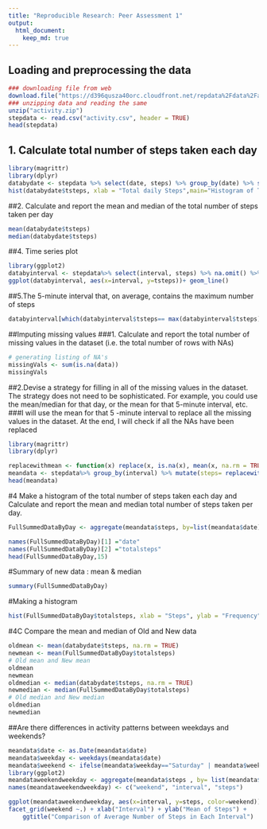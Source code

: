 ```yaml
---
title: "Reproducible Research: Peer Assessment 1"
output: 
  html_document:
    keep_md: true
---
```



## Loading and preprocessing the data

```r
### downloading file from web
download.file("https://d396qusza40orc.cloudfront.net/repdata%2Fdata%2Factivity.zip", destfile = "activity.zip", mode="wb")
### unzipping data and reading the same 
unzip("activity.zip")
stepdata <- read.csv("activity.csv", header = TRUE)
head(stepdata)
```



## 1. Calculate total number of steps taken each day
```r
library(magrittr)
library(dplyr)
databydate <- stepdata %>% select(date, steps) %>% group_by(date) %>% summarize(tsteps= sum(steps)) %>%na.omit()
hist(databydate$tsteps, xlab = "Total daily Steps",main="Histogram of Total Steps by day", breaks = 20)

```

##2. Calculate and report the mean and median of the total number of steps taken per day
```r
mean(databydate$tsteps)
median(databydate$tsteps)
```

##4. Time series plot
```r
library(ggplot2)
databyinterval <- stepdata%>% select(interval, steps) %>% na.omit() %>% group_by(interval) %>% summarize(tsteps= mean(steps)) 
ggplot(databyinterval, aes(x=interval, y=tsteps))+ geom_line()
```

##5.The 5-minute interval that, on average, contains the maximum number of steps
```r
databyinterval[which(databyinterval$tsteps== max(databyinterval$tsteps)),]
```

##Imputing missing values
###1. Calculate and report the total number of missing values in the dataset (i.e. the total number of rows with NAs)
```r
# generating listing of NA's
missingVals <- sum(is.na(data))
missingVals
```

##2.Devise a strategy for filling in all of the missing values in the dataset. The strategy does not need to be sophisticated. For example, you could use the mean/median for that day, or the mean for that 5-minute interval, etc.
###I will use the mean for that 5 -minute interval to replace all the missing values in the dataset. At the end, I will check if all the NAs have been replaced
```r
library(magrittr)
library(dplyr)

replacewithmean <- function(x) replace(x, is.na(x), mean(x, na.rm = TRUE))
meandata <- stepdata%>% group_by(interval) %>% mutate(steps= replacewithmean(steps))
head(meandata)
```

#4 Make a histogram of the total number of steps taken each day and Calculate and report the mean and median total number of steps taken per day.
```r
FullSummedDataByDay <- aggregate(meandata$steps, by=list(meandata$date), sum)

names(FullSummedDataByDay)[1] ="date"
names(FullSummedDataByDay)[2] ="totalsteps"
head(FullSummedDataByDay,15)
```

#Summary of new data : mean & median
```r
summary(FullSummedDataByDay)
```

#Making a histogram
```r
hist(FullSummedDataByDay$totalsteps, xlab = "Steps", ylab = "Frequency", main = "Total Daily Steps", breaks = 20)
```

#4C Compare the mean and median of Old and New data
```r
oldmean <- mean(databydate$tsteps, na.rm = TRUE)
newmean <- mean(FullSummedDataByDay$totalsteps)
# Old mean and New mean
oldmean
newmean
oldmedian <- median(databydate$tsteps, na.rm = TRUE)
newmedian <- median(FullSummedDataByDay$totalsteps)
# Old median and New median
oldmedian
newmedian
```

##Are there differences in activity patterns between weekdays and weekends?
```r
meandata$date <- as.Date(meandata$date)
meandata$weekday <- weekdays(meandata$date)
meandata$weekend <- ifelse(meandata$weekday=="Saturday" | meandata$weekday=="Sunday", "Weekend", "Weekday" )
library(ggplot2)
meandataweekendweekday <- aggregate(meandata$steps , by= list(meandata$weekend, meandata$interval), na.omit(mean))
names(meandataweekendweekday) <- c("weekend", "interval", "steps")

ggplot(meandataweekendweekday, aes(x=interval, y=steps, color=weekend)) + geom_line()+
facet_grid(weekend ~.) + xlab("Interval") + ylab("Mean of Steps") +
    ggtitle("Comparison of Average Number of Steps in Each Interval")
```
